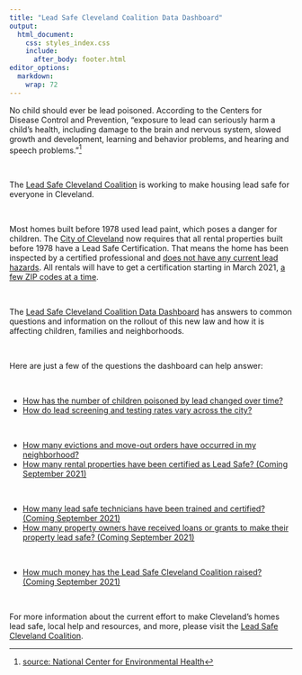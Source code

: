 ```yaml
---
title: "Lead Safe Cleveland Coalition Data Dashboard"
output: 
  html_document: 
    css: styles_index.css
    include: 
      after_body: footer.html
editor_options: 
  markdown: 
    wrap: 72
---
```




No child should ever be lead poisoned. According to the Centers for Disease Control and Prevention, "exposure to lead can seriously harm a child’s health, including damage to the brain and nervous system, slowed growth and development, learning and behavior problems, and hearing and speech problems."^[[source: National Center for Environmental Health](https://www.cdc.gov/nceh/features/leadpoisoning/index.html#:~:text=Exposure%20to%20lead%20can%20seriously,in%20children%20has%20been%20identified.)]

<br>

The [Lead Safe Cleveland Coalition](https://leadsafecle.org) is working to make housing lead safe for everyone in Cleveland. 

<br>

Most homes built before 1978 used lead paint, which poses a danger for children. The [City of Cleveland](https://cityofcleveland.legistar.com/LegislationDetail.aspx?ID=3971384&GUID=55AA3B1D-224B-41FD-B228-FC528D10269C&Options=ID%7CText%7C&Search=lead) now requires that all rental properties built before 1978 have a Lead Safe Certification. That means the home has been inspected by a certified professional and [does not have any current lead hazards](https://leadsafecle.org/6steps). All rentals will have to get a certification starting in March 2021, [a few ZIP codes at a time](https://leadsafecle.org/zip-code-groupings).

<br>

The [Lead Safe Cleveland Coalition Data Dashboard](https://cwru-urb-pov.shinyapps.io/lscc_data_dashboard_beta/) has answers to common questions and information on the rollout of this new law and how it is affecting children, families and neighborhoods. 

<br>

Here are just a few of the questions the dashboard can help answer:

<br>


<div class="card" style="width: 50 rem;">
  <ul class="list-group list-group-flush">
    <li class="list-group-item" id="q1"><a href="https://cwru-urb-pov.shinyapps.io/lscc_data_dashboard_beta/#section-baseline">How has the number of children poisoned by lead changed over time?</a></li>
     <li class="list-group-item" id="q2"><a href="https://cwru-urb-pov.shinyapps.io/lscc_data_dashboard_beta/#section-baseline">How do lead screening and testing rates vary across the city?</a></li>
     </ul>
</div>

<br>


<div class="card" style="width: 50 rem;">
  <ul class="list-group list-group-flush">
    <li class="list-group-item" id="q3"><a href="https://cwru-urb-pov.shinyapps.io/lscc_data_dashboard_beta/#section-baseline-1">How many evictions and move-out orders have occurred in my neighborhood? </a></li>
     <li class="list-group-item" id="q4"><a href="https://cwru-urb-pov.shinyapps.io/lscc_data_dashboard_beta/#section-implementation-and-monitoring-1">How many rental properties have been certified as Lead Safe? (Coming September 2021)</a></li>
     </ul>
</div>

<br>

<div class="card" style="width: 50 rem;">
  <ul class="list-group list-group-flush">
    <li class="list-group-item" id="q5"><a href="https://cwru-urb-pov.shinyapps.io/lscc_data_dashboard_beta/#section-resource-center">How many lead safe technicians have been trained and certified? (Coming September 2021)</a></li>
     <li class="list-group-item" id="q6"><a href="https://cwru-urb-pov.shinyapps.io/lscc_data_dashboard_beta/#section-loans-grants">How many property owners have received loans or grants to make their property lead safe? (Coming September 2021)</a></li>
     </ul>
</div>

<br>


<div class="card" style="width: 50 rem;">
  <ul class="list-group list-group-flush">
    <li class="list-group-item" id="q7"><a href="https://cwru-urb-pov.shinyapps.io/lscc_data_dashboard_beta/#section-development-advocacy">How much money has the Lead Safe Cleveland Coalition raised? (Coming September 2021)</a></li>
</div>

<br>

For more information about the current effort to make Cleveland's homes lead safe, local help and resources, and more, please visit the [Lead Safe Cleveland Coalition](https://leadsafecle.org).




